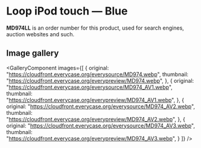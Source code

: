 
# Loop iPod touch — Blue

<Callout type='info' emoji='👉🏻'>**MD974LL** is an order number for this product, used for search engines, auction websites and such.</Callout>

## Image gallery

<GalleryComponent
    images={[
      {
        original: "https://cloudfront.everycase.org/everysource/MD974.webp",
        thumbnail: "https://cloudfront.everycase.org/everypreview/MD974.webp",
      },
      {
        original: "https://cloudfront.everycase.org/everysource/MD974_AV1.webp",
        thumbnail: "https://cloudfront.everycase.org/everypreview/MD974_AV1.webp",
      },
      {
        original: "https://cloudfront.everycase.org/everysource/MD974_AV2.webp",
        thumbnail: "https://cloudfront.everycase.org/everypreview/MD974_AV2.webp",
      },
      {
        original: "https://cloudfront.everycase.org/everysource/MD974_AV3.webp",
        thumbnail: "https://cloudfront.everycase.org/everypreview/MD974_AV3.webp",
      }
    ]}
  />
